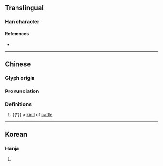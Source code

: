 {{character info/new}}
==Translingual==

===Han character===
{{Han char|rn=93|rad=牛|as=12|sn=16|four=|canj=HQYDK|ids=⿰牜敦}}

====References====
* {{Han ref|kx=0704.140|dkj=20168|dj=1117.040|hdz=31820.050|uh=729C|ud=29340}}

----
==Chinese==
{{zh-forms}}

===Glyph origin===
{{Han etym}}

===Pronunciation===
{{zh-pron
|m=dūn
|mc=y
|oc=y
|cat=n
}}

===Definitions===
{{zh-hanzi}}

# {{†}} a [[kind]] of [[cattle]]

----

==Korean==

===Hanja===
{{ko-hanja|hangeul=돈|eumhun=|rv=don|mr=ton|y=ton}}

# {{rfdef|ko|sort=牛12}}